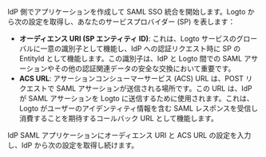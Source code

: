 IdP 側でアプリケーションを作成して SAML SSO 統合を開始します。Logto から次の設定を取得し、あなたのサービスプロバイダー (SP) を表します：

- **オーディエンス URI (SP エンティティ ID)**: これは、Logto サービスのグローバルに一意の識別子として機能し、IdP への認証リクエスト時に SP の EntityId として機能します。この識別子は、IdP と Logto 間での SAML アサーションやその他の認証関連データの安全な交換において重要です。
- **ACS URL**: アサーションコンシューマーサービス (ACS) URL は、POST リクエストで SAML アサーションが送信される場所です。この URL は、IdP が SAML アサーションを Logto に送信するために使用されます。これは、Logto がユーザーのアイデンティティ情報を含む SAML レスポンスを受信し消費することを期待するコールバック URL として機能します。

IdP SAML アプリケーションにオーディエンス URI と ACS URL の設定を入力し、IdP から次の設定を取得し続けます。
